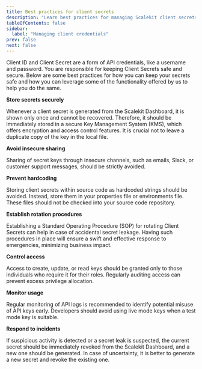 ```yaml
---
title: Best practices for client secrets
description: "Learn best practices for managing Scalekit client secrets, including secure storage, rotation procedures, and access control to protect your SSO implementation."
tableOfContents: false
sidebar:
  label: "Managing client credentials"
prev: false
next: false
---
```



Client ID and Client Secret are a form of API credentials, like a username and password. You are responsible for keeping Client Secrets safe and secure. Below are some best practices for how you can keep your secrets safe and how you can leverage some of the functionality offered by us to help you do the same.

<CheckItem iconName="approve-check-circle"> **Store secrets securely** </CheckItem>

Whenever a client secret is generated from the Scalekit Dashboard, it is shown only once and cannot be recovered. Therefore, it should be immediately stored in a secure Key Management System (KMS), which offers encryption and access control features. It is crucial not to leave a duplicate copy of the key in the local file.

<CheckItem iconName="approve-check-circle"> **Avoid insecure sharing** </CheckItem>

Sharing of secret keys through insecure channels, such as emails, Slack, or customer support messages, should be strictly avoided.

<CheckItem iconName="approve-check-circle"> **Prevent hardcoding** </CheckItem>

Storing client secrets within source code as hardcoded strings should be avoided. Instead, store them in your properties file or environments file. These files should not be checked into your source code repository.

<CheckItem iconName="approve-check-circle"> **Establish rotation procedures** </CheckItem>

Establishing a Standard Operating Procedure (SOP) for rotating Client Secrets can help in case of accidental secret leakage. Having such procedures in place will ensure a swift and effective response to emergencies, minimizing business impact.

<CheckItem iconName="approve-check-circle"> **Control access** </CheckItem>

Access to create, update, or read keys should be granted only to those individuals who require it for their roles. Regularly auditing access can prevent excess privilege allocation.

<CheckItem iconName="approve-check-circle"> **Monitor usage** </CheckItem>

Regular monitoring of API logs is recommended to identify potential misuse of API keys early. Developers should avoid using live mode keys when a test mode key is suitable.

<CheckItem iconName="approve-check-circle"> **Respond to incidents** </CheckItem>

If suspicious activity is detected or a secret leak is suspected, the current secret should be immediately revoked from the Scalekit Dashboard, and a new one should be generated. In case of uncertainty, it is better to generate a new secret and revoke the existing one.
